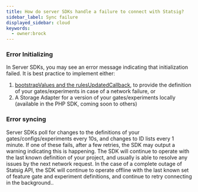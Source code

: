 ```yaml
---
title: How do server SDKs handle a failure to connect with Statsig?
sidebar_label: Sync failure
displayed_sidebar: cloud
keywords:
  - owner:brock
---
```


### Error Initializing

In Server SDKs, you may see an error message indicating that initialization failed.  It is best practice to implement either:

1. [bootstrapValues and the rulesUpdatedCallback](/server/nodejsServerSDK#statsig-options), to provide the definition of your gates/experiments in case of a network failure, or
2. A Storage Adapter for a version of your gates/experiments locally (available in the PHP SDK, coming soon to others)

### Error syncing

Server SDKs poll for changes to the definitions of your gates/configs/experiments every 10s, and changes to ID lists every 1 minute.
If one of these fails, after a few retries, the SDK may output a warning indicating this is happening.  The SDK will continue to operate with the last known definition of your project, and usually is able
to resolve any issues by the next network request.  In the case of a complete outage of Statsig API, the SDK will continue to operate offline with the last known set of feature gate and experiment definitions, and continue to retry connecting in the background..
